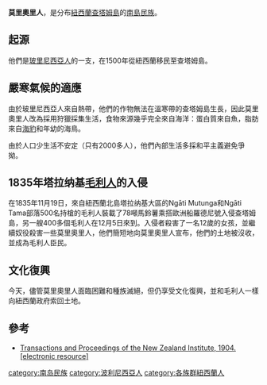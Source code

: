 '''莫里奧里人'''，是分布[[紐西蘭|紐西蘭]][[查塔姆島|查塔姆島]]的[[南島民族|南島民族]]。

==起源==
他們是[[波利尼西亚人|玻里尼西亞人]]的一支，在1500年從紐西蘭移民至查塔姆島。

==嚴寒氣候的適應==
由於玻里尼西亞人來自熱帶，他們的作物無法在溫寒帶的查塔姆島生長，因此莫里奧里人改為採用狩獵採集生活，食物來源幾乎完全來自海洋：蛋白質來自魚，脂肪來自[[海豹|海豹]]和年幼的海鳥。

由於人口少生活不安定（只有2000多人），他們內部生活多採和平主義避免爭拗。

==1835年塔拉纳基[[毛利人|毛利人]]的入侵==
在1835年11月19日，來自紐西蘭北島塔拉纳基大區的Ngāti Mutunga和Ngāti Tama部落500名持槍的毛利人裝載了78噸馬鈴薯乘搭歐洲船羅德尼號入侵查塔姆島，另一艘400多個毛利人在12月5日來到。入侵者殺害了一名12歲的女孩，並繼續奴役殺害一些莫里奧里人，他們簡短地向莫里奧里人宣布，他們的土地被沒收，並成為毛利人臣民。

==文化復興==
今天，儘管莫里奧里人面臨困難和種族滅絕，但仍享受文化復興，並和毛利人一樣向紐西蘭政府索回土地。

==參考==
*[http://rsnz.natlib.govt.nz/volume/rsnz_37/rsnz_37_00_001370.html <nowiki>Transactions and Proceedings of the New Zealand Institute, 1904. [electronic resource]</nowiki>]

[[category:南岛民族|category:南岛民族]]
[[category:波利尼西亞人|category:波利尼西亞人]]
[[category:各族群紐西蘭人|category:各族群紐西蘭人]]